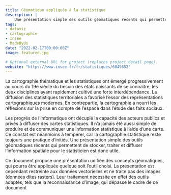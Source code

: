 ```yaml
---
title: Géomatique appliquée à la statistique
description: |
    Une présentation simple des outils géomatiques récents qui permettent de stocker, traiter et diffuser l'information spatiale
tags:
- dataviz
- cartographie
- Insee
- MadeByUs
date: "2022-02-17T00:00:00Z"
image: featured.jpg

# Optional external URL for project (replaces project detail page).
website: "https://www.insee.fr/fr/statistiques/6049652"
---
```


La cartographie thématique et les statistiques ont émergé progressivement au cours du 19e siècle du besoin des états naissants de se connaître, les deux disciplines ayant rapidement cultivé une forte interdépendance. La diffusion des statistiques territoriales a favorisé l'essor des représentations cartographiques modernes. En contrepartie, la cartographie a nourri les réflexions sur la prise en compte de l'espace dans l'étude des faits sociaux.

Les progrés de l'informatique ont décuplé la capacité des acteurs publics et privés à diffuser des cartes statistiques. Il n'a jamais été aussi simple de produire et de communiquer une information statistique à l'aide d'une carte. Ce constat est néanmoins à tempérer, car la cartographie statistique reste toujours une pratique d'initiés. Une présentation simple des outils géomatiques récents qui permettent de stocker, traiter et diffuser l'information spatiale pour le statisticien est donc utile.

Ce document propose une présentation unifiée des concepts géomatiques, qui pourra être appliquée quelque soit l'outil choisi. La présentation est cependant restreinte aux données vectorielles et ne traite pas des images (données dites rasters). Leur traitement nécessite en effet des outils adaptés, tels que la reconnaissance d'image, qui dépasse le cadre de ce document
